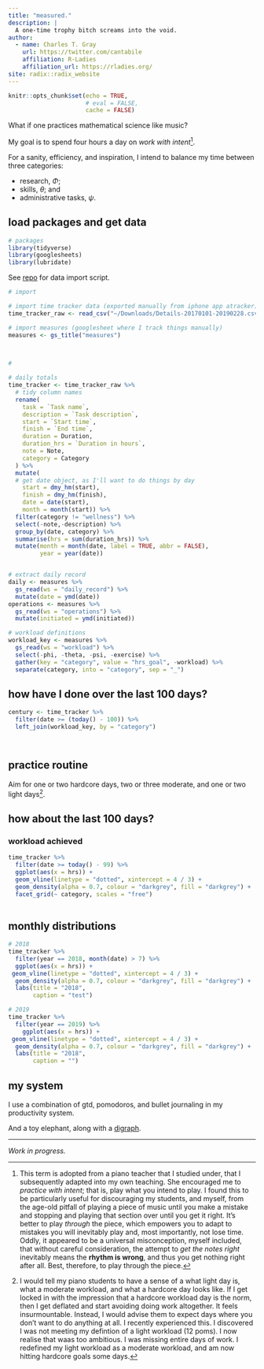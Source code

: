 ```yaml
---
title: "measured."
description: |
  A one-time trophy bitch screams into the void.
author: 
  - name: Charles T. Gray
    url: https://twitter.com/cantabile
    affiliation: R-Ladies
    affiliation_url: https://rladies.org/
site: radix::radix_website
---
```



```r
knitr::opts_chunk$set(echo = TRUE, 
                      # eval = FALSE, 
                      cache = FALSE)
```

What if one practices mathematical science like music?

My goal is to spend four hours a day on *work with intent*[^1].

For a sanity, efficiency, and inspiration, I intend to balance my time between three categories: 

- research, $\Phi$; 
- skills, $\theta$; and 
- administrative tasks, $\psi$.


## load packages and get data

```r
# packages
library(tidyverse)
library(googlesheets)
library(lubridate)


```

See [repo](https://github.com/softloud/measured/blob/master/index.Rmd) for data import script.

```r
# import

# import time tracker data (exported manually from iphone app atracker)
time_tracker_raw <- read_csv("~/Downloads/Details-20170101-20190228.csv")

# import measures (googlesheet where I track things manually)
measures <- gs_title("measures")

 
```


```r

# 

# daily totals
time_tracker <- time_tracker_raw %>% 
  # tidy column names
  rename(
    task = `Task name`,
    description = `Task description`,
    start = `Start time`,
    finish = `End time`,
    duration = Duration,
    duration_hrs = `Duration in hours`,
    note = Note,
    category = Category
  ) %>%
  mutate(
  # get date object, as I'll want to do things by day
    start = dmy_hm(start),
    finish = dmy_hm(finish),
    date = date(start),
    month = month(start)) %>% 
  filter(category != "wellness") %>% 
  select(-note,-description) %>%
  group_by(date, category) %>%
  summarise(hrs = sum(duration_hrs)) %>%
  mutate(month = month(date, label = TRUE, abbr = FALSE),
         year = year(date)) 


# extract daily record
daily <- measures %>% 
  gs_read(ws = "daily_record") %>% 
  mutate(date = ymd(date))
operations <- measures %>% 
  gs_read(ws = "operations") %>% 
  mutate(initiated = ymd(initiated))

# workload definitions
workload_key <- measures %>% 
  gs_read(ws = "workload") %>% 
  select(-phi, -theta, -psi, -exercise) %>% 
  gather(key = "category", value = "hrs_goal", -workload) %>% 
  separate(category, into = "category", sep = "_")


```

## how have I done over the last 100 days? 

```r
century <- time_tracker %>% 
  filter(date >= (today() - 100)) %>% 
  left_join(workload_key, by = "category")




```


## practice routine

Aim for one or two hardcore days, two or three moderate, and one or two light days[^2]. 




## how about the last 100 days?

### workload achieved

```r
time_tracker %>%
  filter(date >= today() - 99) %>% 
  ggplot(aes(x = hrs)) +
  geom_vline(linetype = "dotted", xintercept = 4 / 3) +
  geom_density(alpha = 0.7, colour = "darkgrey", fill = "darkgrey") +
  facet_grid(~ category, scales = "free") 
  
```



## monthly distributions 

```r

# 2018
time_tracker %>%
  filter(year == 2018, month(date) > 7) %>% 
  ggplot(aes(x = hrs)) + 
 geom_vline(linetype = "dotted", xintercept = 4 / 3) +
  geom_density(alpha = 0.7, colour = "darkgrey", fill = "darkgrey") +  facet_grid(category ~ month, scales = "free") +
  labs(title = "2018",
       caption = "test")

# 2019
time_tracker %>%
  filter(year == 2019) %>% 
    ggplot(aes(x = hrs)) + 
 geom_vline(linetype = "dotted", xintercept = 4 / 3) +
  geom_density(alpha = 0.7, colour = "darkgrey", fill = "darkgrey") +  facet_grid(category ~ month, scales = "free") +
  labs(title = "2018",
       caption = "")

```


## my system

I use a combination of gtd, pomodoros, and bullet journaling in my productivity system.

And a toy elephant, along with a [digraph](https://en.wikipedia.org/wiki/Directed_graph).

***

*Work in progress.*

[^1]: This term is adopted from a piano teacher that I studied under, that I subsequently adapted into my own teaching. She encouraged me to *practice with intent*; that is, play what you intend to play. I found this to be particularly useful for discouraging my students, and myself, from the age-old pitfall of playing a piece of music until you make a mistake and stopping and playing that section over until you get it right. It's better to play *through* the piece, which empowers you to adapt to mistakes you will inevitably play and, most importantly, not lose time. Oddly, it appeared to be a universal misconception, myself included, that without careful consideration, the attempt to *get the notes right* inevitably means the **rhythm is wrong**, and thus you get nothing right after all. Best, therefore, to play through the piece.    


[^2]: I would tell my piano students to have a sense of a what light day is, what a moderate workload, and what a hardcore day looks like. If I get locked in with the impression that a hardcore workload day is the norm, then I get deflated and start avoiding doing work altogether. It feels insurmountable. Instead, I would advise them to expect days where you don't want to do anything at all. I recently experienced this. I discovered I was not meeting my defintion of a light workload (12 poms). I now realise that waas too ambitious. I was missing entire days of work. I redefined my light workload as a moderate workload, and am now hitting hardcore goals some days. 
